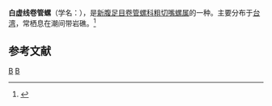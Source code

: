 {{Speciesbox
| taxon = Philbertia granicosta
| binomial_authority = (Reeve, 1846)
}}
'''白虚线卷管螺'''（学名：''{{lang|la|Philbertia granicosta}}''），是[[新腹足目|新腹足目]][[卷管螺科|卷管螺科]][[粗切嘴螺属|粗切嘴螺属]]的一种。主要分布于[[台湾|台湾]]，常栖息在潮间带岩礁。<ref>{{cite web|url=http://shell.sinica.edu.tw/chinese/shellbase_detail.php?science_no=1450|title=国际贝库：白虚线卷管螺|publisher=台湾贝类资料库|accessdate=2009-08-11|archive-date=2016-10-24|archive-url=https://web.archive.org/web/20161024214027/http://shell.sinica.edu.tw/chinese/shellbase_detail.php?science_no=1450|dead-url=no}}</ref>

== 参考文献 ==
{{reflist}}
{{taxonbar}}
[[Category:_1846年描述的动物|B]]
[[Category:粗切嘴螺属|B]]